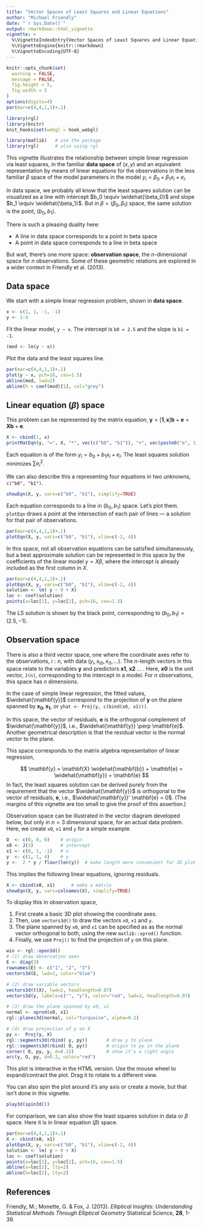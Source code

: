 ```yaml
---
title: "Vector Spaces of Least Squares and Linear Equations"
author: "Michael Friendly"
date: "`r Sys.Date()`"
output: rmarkdown::html_vignette
vignette: >
  %\VignetteIndexEntry{Vector Spaces of Least Squares and Linear Equations}
  %\VignetteEngine{knitr::rmarkdown}
  %\VignetteEncoding{UTF-8}
---
```


```r
knitr::opts_chunk$set(
  warning = FALSE,
  message = FALSE,
  fig.height = 5,
  fig.width = 5
)
options(digits=4)
par(mar=c(4,4,1,1)+.1)
```
```r
library(rgl)
library(knitr)
knit_hooks$set(webgl = hook_webgl)
```

```r
library(matlib)   # use the package
library(rgl)      # also using rgl
```

This vignette illustrates the relationship between simple linear regression
via least squares, in the familiar **data space** of $(x, y)$
and an equivalent representation by means of linear equations for the observations
in the less familiar $\beta$ space of the model parameters in the model
$y_i = \beta_0 + \beta_1 x_i + e_i$.

In data space, we probably all know that the least squares solution can be visualized as a line
with intercept $b_0 \equiv \widehat{\beta_0}$ and slope $b_1 \equiv \widehat{\beta_1}$.
But in $\beta = (\beta_0, \beta_1)$ space, the same solution is the point, $(b_0, b_1)$.

There is such a pleasing duality here:  

* A line in data space corresponds to a point in beta space
* A point in data space corresponds to a line in beta space

But wait, there's one more space: **observation space**, the *n*-dimensional space
for *n* observations.
Some of these geometric relations are explored in a wider context in
Friendly et al. (2013).

## Data space
We start with a simple linear regression problem, shown in **data space**.

```r
x <- c(1, 1, -1, -1)
y <- 1:4
```

Fit the linear model, `y ~ x`. The intercept is `b0 = 2.5` and the slope is `b1 = -1`.
```r
(mod <- lm(y ~ x))
```
Plot the data and the least squares line.
```r
par(mar=c(4,4,1,1)+.1)
plot(y ~ x, pch=16, cex=1.5)
abline(mod, lwd=2)
abline(h = coef(mod)[1], col="grey")
```

## Linear equation ($\beta$) space

This problem can be represented by the matrix equation,  $\mathbf{y} = [\mathbf{1}, \mathbf{x}] \mathbf{b} + \mathbf{e} = \mathbf{X} \mathbf{b} + \mathbf{e}$. 

```r
X <- cbind(1, x)
printMatEqn(y, "=", X, "*", vec(c("b0", "b1")), "+", vec(paste0("e", 1:4)))

```
Each equation is of the form $y_i = b_0 + b_1 x_i + e_i$. The least squares solution minimizes $\sum e_i^2$.

We can also describe this a representing four equations in two unknowns, `c("b0", "b1")`. 

```r
showEqn(X, y, vars=c("b0", "b1"), simplify=TRUE)
```

Each equation corresponds to a line in $(b_0, b_1)$ space. Let's plot them. `plotEqn` draws a point at the
intersection of each pair of lines --- a solution for that pair of observations.

```r
par(mar=c(4,4,1,1)+.1)
plotEqn(X, y, vars=c("b0", "b1"), xlim=c(-2, 4))
```

In this space, not all observation equations can be satisfied simultaneously, but a best approximate solution
can be represented in this space by the coefficients of the linear model $y = X \beta$, where the intercept is 
already included as the first column in $X$.

```r
par(mar=c(4,4,1,1)+.1)
plotEqn(X, y, vars=c("b0", "b1"), xlim=c(-2, 4))
solution <- lm( y ~ 0 + X)
loc <- coef(solution)
points(x=loc[1], y=loc[2], pch=16, cex=1.5)
```

The LS solution is shown by the black point, corresponding to $(b_0, b_1) = (2.5, -1)$.

## Observation space

There is also a third vector space, one where the coordinate axes refer to the observations, $i:n$, with data $(y_i, x_{i0}, x_{i1}, ...)$.
The $n$-length vectors in this space relate to the variables **y** and predictors **x1**, **x2** ... . Here, **x0** is the unit vector, `J(n)`, corresponding to the intercept in a model. For $n$ observations, this space has $n$ dimensions.

In the case of simple linear regression, the fitted values, $\widehat{\mathbf{y}}$ correspond to the projection of 
$\mathbf{y}$ on the plane spanned by $\mathbf{x_0}, \mathbf{x_1}$, or `yhat <- Proj(y, c(bind(x0, x1)))`.

In this space, the vector of residuals, $\mathbf{e}$ is the
orthogonal complement of $\widehat{\mathbf{y}}$, i.e., $\widehat{\mathbf{y}} \perp \mathbf{e}$. Another geometrical description is
that the residual vector is the normal vector to the plane.

This space corresponds to the matrix algebra representation of linear regression,

$$
\mathbf{y} = \mathbf{X} \widehat{\mathbf{b}} + \mathbf{e} = \widehat{\mathbf{y}} + \mathbf{e}
$$
In fact, the least squares solution can be derived purely from the requirement that the vector $\widehat{\mathbf{y}}$
is orthogonal to the vector of residuals, $\mathbf{e}$, i.e., $\widehat{\mathbf{y}}' \mathbf{e} = 0$. (The margins of this vignette are too small to give the proof of this assertion.)

Observation space can be illustrated in the vector diagram developed below, but only in $n=3$ dimensional space, 
for an actual data problem.  Here, we create `x0`, `x1` and `y` for a simple example.


```r
O  <- c(0, 0, 0)    # origin
x0 <- J(3)          # intercept
x1 <- c(0, 1, -1)   # x
y  <- c(1, 1, 4)    # y
y <-  2 * y / floor(len(y))  # make length more convenient for 3D plot
```
This implies the following linear equations, ignoring residuals.
```r
X <- cbind(x0, x1)      # make a matrix
showEqn(X, y, vars=colnames(X), simplify=TRUE)
```

To display this in observation space, 

1. First create a basic 3D plot showing the coordinate axes.
2. Then, use `vectors3d()` to draw the vectors `x0`, `x1` and `y`.
3. The plane spanned by `x0`, and `x1` can be specified as as the normal vector orthogonal to both, using the
new `matlib::xprod()` function.
4. Finally, we use `Proj()` to find the projection of `y` on this plane.

```r
win <- rgl::open3d()
# (1) draw observation axes
E <- diag(3)
rownames(E) <- c("1", "2", "3")
vectors3d(E, lwd=2, color="blue")

# (2) draw variable vectors
vectors3d(t(X), lwd=2, headlength=0.07)
vectors3d(y, labels=c("", "y"), color="red", lwd=3, headlength=0.07)

# (3) draw the plane spanned by x0, x1 
normal <- xprod(x0, x1)
rgl::planes3d(normal, col="turquoise", alpha=0.2)

# (4) draw projection of y on X
py <-  Proj(y, X)
rgl::segments3d(rbind( y, py))       # draw y to plane
rgl::segments3d(rbind( O, py))       # origin to py in the plane
corner( O, py, y, d=0.15)            # show it's a right angle
arc(y, O, py, d=0.2, color="red")

```
This plot is interactive in the HTML version.  Use the mouse wheel to expand/contract the plot. Drag it
to rotate to a different view.

You can also spin the plot around it's any axis or create a movie, but that isn't done in this vignette.
```r
play3d(spin3d())
```

For comparison, we can also show the least squares solution in data or $\beta$ space. Here it is in
linear equation ($\beta$) space.

```r
par(mar=c(4,4,1,1)+.1)
X <- cbind(x0, x1)
plotEqn(X, y, vars=c("b0", "b1"), xlim=c(-2, 4))
solution <- lm( y ~ 0 + X)
loc <- coef(solution)
points(x=loc[1], y=loc[2], pch=16, cex=1.5)
abline(v=loc[1], lty=2)
abline(h=loc[2], lty=2)

```


## References

Friendly, M.; Monette, G. & Fox, J. (2013).
_Elliptical Insights: Understanding Statistical Methods Through Elliptical Geometry_
Statistical Science, **28**, 1-39.

